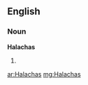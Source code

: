 ==English==

===Noun===
'''Halachas'''

# {{plural of|[[Halacha]]}}

[[ar:Halachas]]
[[mg:Halachas]]